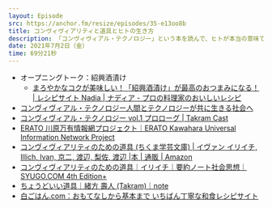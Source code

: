 ```yaml
---
layout: Episode
src: https://anchor.fm/resize/episodes/35-e13oo8b
title: コンヴィヴィアリティと道具とヒトの生き方
description: 「コンヴィヴィアル・テクノロジー」という本を読んで、ヒトが本当の意味で自由に生きられる世界と、それを実現するデザインやテクノロジーは何かについて話しました。
date: 2021年7月2日（金）
time: 69分21秒
---
```


- オープニングトーク：紹興酒漬け
    - [まろやかなコクが美味しい！「紹興酒漬け」が最高のおつまみになる！ | レシピサイト Nadia | ナディア - プロの料理家のおいしいレシピ](https://oceans-nadia.com/user/31349/article/1271)
- [コンヴィヴィアル・テクノロジー人間とテクノロジーが共に生きる社会へ](https://convivial.tech/)
- [コンヴィヴィアル・テクノロジー vol.1 プロローグ | Takram Cast](https://cast.takram.com/podcast/convival-tech-vol1)
- [ERATO 川原万有情報網プロジェクト｜ERATO Kawahara Universal Information Network Project](https://www.jst.go.jp/erato/kawahara/)
- [コンヴィヴィアリティのための道具 (ちくま学芸文庫) | イヴァン イリイチ, Illich, Ivan, 京二, 渡辺, 梨佐, 渡辺 |本 | 通販 | Amazon](https://www.amazon.co.jp/dp/4480096884)
- [コンヴィヴィアリティのための道具｜イリイチ｜要約ノート社会思想｜SYUGO.COM 4th Edition+](http://www.syugo.com/4th/thermidor/work.php?author=illich&work=tools_for_conviviality)
- [ちょうどいい道具｜緒方 壽人 (Takram)｜note](https://note.com/ogatahisato/n/n11cf73c76748)
- [白ごはん.com：おもてなしから基本まで いちばん丁寧な和食レシピサイト](https://www.sirogohan.com/)
